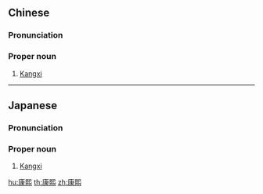 ==Chinese==
{{zh-forms}}
{{wikipedia|lang=zh}}

===Pronunciation===
{{zh-pron
|m=Kāngxī
|c=hong1 hei1
|mn=Khong-hi
|cat=pn
}}

===Proper noun===
{{zh-proper noun}}

# [[Kangxi]] {{gloss|one of the emperors of the Qing Dynasty}}

{{zh-cat|Individuals}}

----

==Japanese==
{{wikipedia|lang=ja}}
{{ja-kanjitab|こう|き|yomi=o}}

===Pronunciation===
{{ja-pron|こうき|y=o}}

===Proper noun===
{{ja-pos|proper|こうき}}

# [[Kangxi]] {{gloss|one of the emperors of the Qing Dynasty}}

{{C|ja|Individuals}}

[[hu:康熙]]
[[th:康熙]]
[[zh:康熙]]